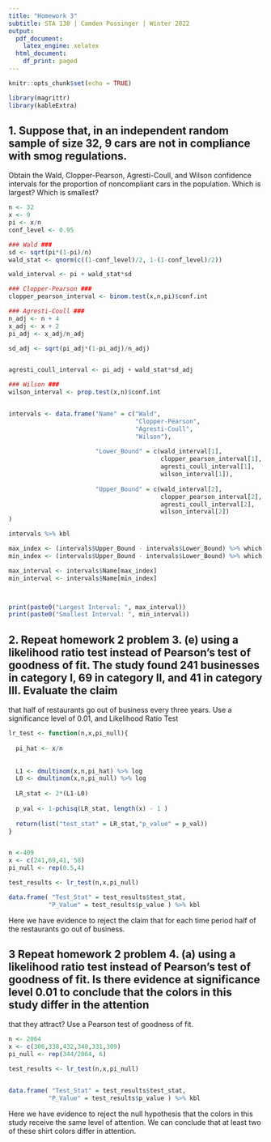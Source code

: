 ```yaml
---
title: "Homework 3"
subtitle: STA 138 | Camden Possinger | Winter 2022
output:
  pdf_document:
    latex_engine: xelatex
  html_document:
    df_print: paged
---
```


```r
knitr::opts_chunk$set(echo = TRUE)
```

```r
library(magrittr)
library(kableExtra)
```

## 1. Suppose that, in an independent random sample of size 32, 9 cars are not in compliance with smog regulations.
Obtain the Wald, Clopper-Pearson, Agresti-Coull, and Wilson confidence intervals for the proportion of
noncompliant cars in the population. Which is largest? Which is smallest?

```r

n <- 32
x <- 9
pi <- x/n
conf_level <- 0.95 

### Wald ###
sd <- sqrt(pi*(1-pi)/n)
wald_stat <- qnorm(c((1-conf_level)/2, 1-(1-conf_level)/2))

wald_interval <- pi + wald_stat*sd

### Clopper-Pearson ###
clopper_pearson_interval <- binom.test(x,n,pi)$conf.int

### Agresti-Coull ###
n_adj <- n + 4
x_adj <- x + 2
pi_adj <- x_adj/n_adj

sd_adj <- sqrt(pi_adj*(1-pi_adj)/n_adj)


agresti_coull_interval <- pi_adj + wald_stat*sd_adj

### Wilson ###
wilson_interval <- prop.test(x,n)$conf.int


intervals <- data.frame("Name" = c("Wald",
                                   "Clopper-Pearson",
                                   "Agresti-Coull",
                                   "Wilson"),
                        
                        "Lower_Bound" = c(wald_interval[1], 
                                          clopper_pearson_interval[1],
                                          agresti_coull_interval[1],
                                          wilson_interval[1]),
                        
                        "Upper_Bound" = c(wald_interval[2], 
                                          clopper_pearson_interval[2],
                                          agresti_coull_interval[2],
                                          wilson_interval[2])
)

intervals %>% kbl

max_index <- (intervals$Upper_Bound - intervals$Lower_Bound) %>% which.max
min_index <- (intervals$Upper_Bound - intervals$Lower_Bound) %>% which.min

max_interval <- intervals$Name[max_index]
min_interval <- intervals$Name[min_index]




```

```r
print(paste0("Largest Interval: ", max_interval))
print(paste0("Smallest Interval: ", min_interval))


```


## 2. Repeat homework 2 problem 3. (e) using a likelihood ratio test instead of Pearson’s test of goodness of fit. The study found 241 businesses in category I, 69 in category II, and 41 in category III. Evaluate the claim
that half of restaurants go out of business every three years. Use a significance level of 0.01, and Likelihood Ratio Test 

```r

lr_test <- function(n,x,pi_null){
 
  pi_hat <- x/n 
  
  
  L1 <- dmultinom(x,n,pi_hat) %>% log
  L0 <- dmultinom(x,n,pi_null) %>% log
  
  LR_stat <- 2*(L1-L0)
  
  p_val <- 1-pchisq(LR_stat, length(x) - 1 )
  
  return(list("test_stat" = LR_stat,"p_value" = p_val))
}



```

```r
n <-409 
x <- c(241,69,41, 58)
pi_null <- rep(0.5,4)

test_results <- lr_test(n,x,pi_null)

data.frame( "Test_Stat" = test_results$test_stat, 
           "P_Value" = test_results$p_value ) %>% kbl

```
Here we have evidence to reject the claim that for each time period half of the restaurants go out of business.

## 3 Repeat homework 2 problem 4. (a) using a likelihood ratio test instead of Pearson’s test of goodness of fit. Is there evidence at significance level 0.01 to conclude that the colors in this study differ in the attention
that they attract? Use a Pearson test of goodness of fit.

```r
n <- 2064
x <- c(306,338,432,348,331,309)
pi_null <- rep(344/2064, 6)

test_results <- lr_test(n,x,pi_null)


data.frame( "Test_Stat" = test_results$test_stat, 
           "P_Value" = test_results$p_value ) %>% kbl


```
Here we have evidence to reject the null hypothesis that the colors in this study receive the same level of attention. We can conclude that at least two of these shirt colors differ in attention.











